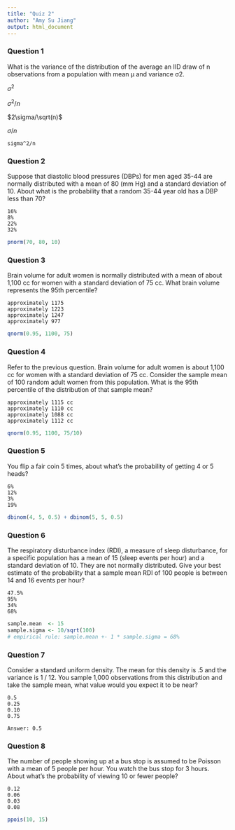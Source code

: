 ```yaml
---
title: "Quiz 2"
author: "Amy Su Jiang"
output: html_document
---
```



### Question 1

What is the variance of the distribution of the average an IID draw of n observations from a population with mean μ and variance σ2.

$\sigma^2$

$\sigma^2/n$

$2\sigma/\sqrt(n)$

$\sigma/n$


```
sigma^2/n
```

### Question 2

Suppose that diastolic blood pressures (DBPs) for men aged 35-44 are normally distributed with a mean of 80 (mm Hg) and a standard deviation of 10. About what is the probability that a random 35-44 year old has a DBP less than 70?

    16%
    8%
    22%
    32%

```r
pnorm(70, 80, 10)
```

### Question 3

Brain volume for adult women is normally distributed with a mean of about 1,100 cc for women with a standard deviation of 75 cc. What brain volume represents the 95th percentile?

    approximately 1175
    approximately 1223
    approximately 1247
    approximately 977
    
```r
qnorm(0.95, 1100, 75)
```

### Question 4

Refer to the previous question. Brain volume for adult women is about 1,100 cc for women with a standard deviation of 75 cc. Consider the sample mean of 100 random adult women from this population. What is the 95th percentile of the distribution of that sample mean?

    approximately 1115 cc
    approximately 1110 cc
    approximately 1088 cc
    approximately 1112 cc
    
```r
qnorm(0.95, 1100, 75/10)
```

### Question 5

You flip a fair coin 5 times, about what's the probability of getting 4 or 5 heads?

    6%
    12%
    3%
    19%

```r
dbinom(4, 5, 0.5) + dbinom(5, 5, 0.5)
```

### Question 6

The respiratory disturbance index (RDI), a measure of sleep disturbance, for a specific population has a mean of 15 (sleep events per hour) and a standard deviation of 10. They are not normally distributed. Give your best estimate of the probability that a sample mean RDI of 100 people is between 14 and 16 events per hour?

    47.5%
    95%
    34%
    68%
    
```r
sample.mean  <- 15
sample.sigma <- 10/sqrt(100)
# empirical rule: sample.mean +- 1 * sample.sigma = 68%
```

### Question 7

Consider a standard uniform density. The mean for this density is .5 and the variance is 1 / 12. You sample 1,000 observations from this distribution and take the sample mean, what value would you expect it to be near?

    0.5
    0.25
    0.10
    0.75
    
```
Answer: 0.5
```

### Question 8

The number of people showing up at a bus stop is assumed to be Poisson with a mean of 5 people per hour. You watch the bus stop for 3 hours. About what's the probability of viewing 10 or fewer people?

    0.12
    0.06
    0.03
    0.08

```r
ppois(10, 15)
```